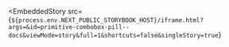 
<EmbeddedStory
  src={`${process.env.NEXT_PUBLIC_STORYBOOK_HOST}/iframe.html?args=&id=primitive-combobox-pill--docs&viewMode=story&full=1&shortcuts=false&singleStory=true`}
></EmbeddedStory>
